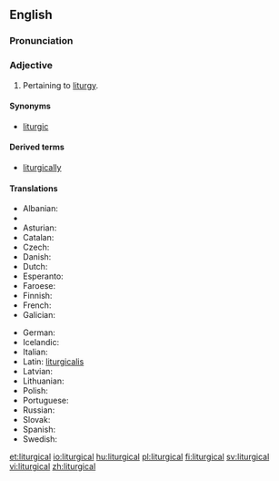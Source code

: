 ==English==

===Pronunciation===
{{IPA|/lɨˈtɹ̩dʒɨkl̩/}}

===Adjective===
{{en-adj|-}}

# Pertaining to [[liturgy]].

====Synonyms====
* [[liturgic]]

====Derived terms====
* [[liturgically]]

====Translations====
{{trans-top|Pertaining to liturgy}}
* Albanian: {{t-|sq|liturgjik}}
* {{trreq|Armenian}}
* Asturian: {{t|ast|llitúrxicu}}
* Catalan: {{t|ca|litúrgic}}
* Czech: {{t+|cs|liturgický}}
* Danish: {{t-|da|liturgisk}}
* Dutch: {{t+|nl|liturgisch}}
* Esperanto: {{t+|eo|liturgia}}
* Faroese: {{t-|fo|liturgiskur}}
* Finnish: {{t+|fi|liturginen}}
* French: {{t+|fr|liturgique}}
* Galician: {{t|gl|litúrxico}}
{{trans-mid}}
* German: {{t+|de|liturgisch}}
* Icelandic: {{t-|is|litúrgískur}}
* Italian: {{t|it|liturgico}}
* Latin: [[liturgicalis]]
* Latvian: {{t-|lv|liturģisks}}
* Lithuanian: {{t-|lt|liturginis}}
* Polish: {{t-|pl|liturgiczny}}
* Portuguese: {{t|pt|litúrgico}}
* Russian: {{t+|ru|литургический|sc=Cyrl|tr=liturgíčeskij|alt=литурги́ческий}}
* Slovak: {{t-|sk|liturgický}}
* Spanish: {{t-|es|litúrgico}}
* Swedish: {{t+|sv|liturgisk}}
{{trans-bottom}}

[[et:liturgical]]
[[io:liturgical]]
[[hu:liturgical]]
[[pl:liturgical]]
[[fi:liturgical]]
[[sv:liturgical]]
[[vi:liturgical]]
[[zh:liturgical]]